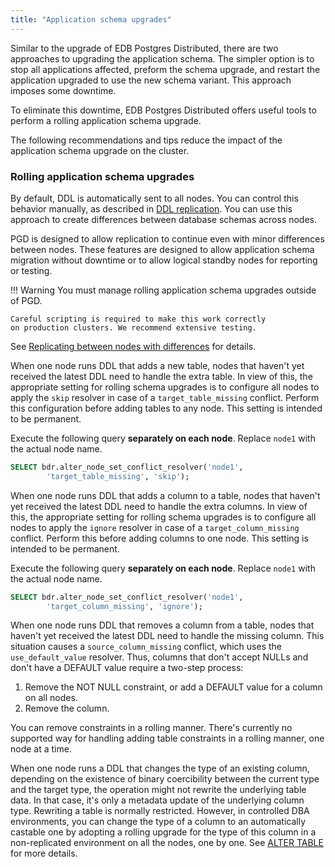 ```yaml
---
title: "Application schema upgrades"
---
```


Similar to the upgrade of EDB Postgres Distributed, there are two
approaches to upgrading the application schema. The simpler option is to
stop all applications affected, preform the schema upgrade, and restart the
application upgraded to use the new schema variant. This approach
imposes some downtime.

To eliminate this downtime, EDB Postgres Distributed offers useful tools to
perform a rolling application schema upgrade.

The following recommendations and tips reduce the impact of the
application schema upgrade on the cluster.

### Rolling application schema upgrades

By default, DDL is automatically sent to all nodes. You can control this behavior
manually, as described in
[DDL replication](/pgd/latest/reference/ddl/). You can use this approach
to create differences between database schemas across nodes.

PGD is designed to allow replication to continue even with minor
differences between nodes. These features are designed to allow
application schema migration without downtime or to allow logical
standby nodes for reporting or testing.

!!! Warning
    You must manage rolling application schema upgrades outside of PGD.

    Careful scripting is required to make this work correctly
    on production clusters. We recommend extensive testing.

See [Replicating between nodes with differences](/pgd/latest/reference/appusage/) for details.

When one node runs DDL that adds a new table, nodes that haven't
yet received the latest DDL need to handle the extra table.
In view of this, the appropriate setting for rolling schema upgrades
is to configure all nodes to apply the `skip` resolver in case of a
`target_table_missing` conflict. Perform this configuration before adding tables to any
node. This setting is intended to be permanent.

Execute the following query **separately on each node**. Replace `node1` with the actual
node name.

```sql
SELECT bdr.alter_node_set_conflict_resolver('node1',
		'target_table_missing', 'skip');
```

When one node runs DDL that adds a column to a table, nodes that haven't
yet received the latest DDL need to handle the extra columns.
In view of this, the appropriate setting for rolling schema
upgrades is to configure all nodes to apply the `ignore` resolver in
case of a `target_column_missing` conflict. Perform this before adding columns to
one node. This setting is intended to be
permanent.

Execute the following query **separately on each node**. Replace `node1` with the actual
node name.

```sql
SELECT bdr.alter_node_set_conflict_resolver('node1',
		'target_column_missing', 'ignore');
```

When one node runs DDL that removes a column from a table, nodes that
haven't yet received the latest DDL need to handle the missing column.
This situation causes a `source_column_missing` conflict, which uses
the `use_default_value` resolver. Thus, columns that don't
accept NULLs and don't have a DEFAULT value require a two-step process:

1. Remove the NOT NULL constraint, or add a DEFAULT value for a column
   on all nodes.
2. Remove the column.

You can remove constraints in a rolling manner.
There's currently no supported way for handling adding table
constraints in a rolling manner, one node at a time.

When one node runs a DDL that changes the type of an existing column,
depending on the existence of binary coercibility between the current
type and the target type, the operation might not rewrite the underlying
table data. In that case, it's only a metadata update of the
underlying column type. Rewriting a table is normally restricted.
However, in controlled DBA environments, you can change
the type of a column to an automatically castable one by adopting
a rolling upgrade for the type of this column in a non-replicated
environment on all the nodes, one by one. See [ALTER TABLE](/pgd/latest/reference/ddl/ddl-command-handling/#alter-table) for more details.
